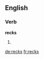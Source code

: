 ==English==

===Verb===
'''recks'''

# {{third-person singular of|[[reck]]}}

[[de:recks]]
[[fr:recks]]